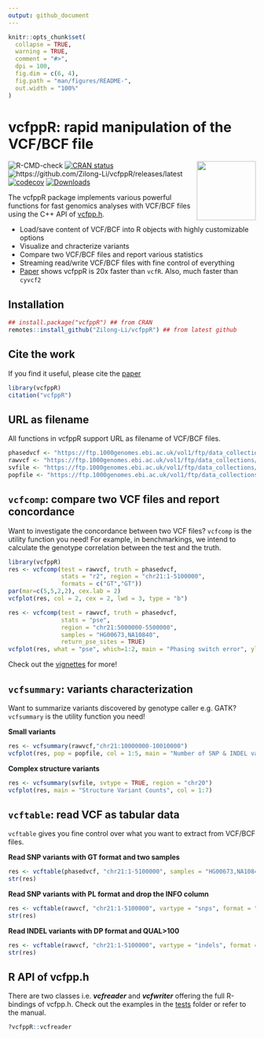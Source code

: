 ```yaml
---
output: github_document
---
```


<!-- README.md is generated from README.Rmd. Please edit that file -->

```r
knitr::opts_chunk$set(
  collapse = TRUE,
  warning = TRUE,
  comment = "#>",
  dpi = 100,
  fig.dim = c(6, 4),
  fig.path = "man/figures/README-",
  out.width = "100%"
)
```

# vcfppR: rapid manipulation of the VCF/BCF file

<!-- badges: start -->
<a href="https://github.com/Zilong-Li/random/blob/main/vcfppR.png"><img src="https://raw.githubusercontent.com/Zilong-Li/random/main/vcfppR.png" width="120" align="right" /></a> 
![R-CMD-check](https://github.com/Zilong-Li/vcfppR/actions/workflows/check-release.yaml/badge.svg)
[![CRAN status](https://www.r-pkg.org/badges/version/vcfppR)](https://CRAN.R-project.org/package=vcfppR)
![https://github.com/Zilong-Li/vcfppR/releases/latest](https://img.shields.io/github/v/release/Zilong-Li/vcfppR.svg)
[![codecov](https://codecov.io/github/Zilong-Li/vcfppR/graph/badge.svg?token=QE1UFVRH98)](https://app.codecov.io/github/Zilong-Li/vcfppR)
[![Downloads](https://cranlogs.r-pkg.org/badges/vcfppR?color=blue)](https://CRAN.R-project.org/package=vcfppR)
<!-- badges: end -->

The vcfppR package implements various powerful functions for fast genomics analyses with VCF/BCF files using the C++ API of [vcfpp.h](https://github.com/Zilong-Li/vcfpp).

- Load/save content of VCF/BCF into R objects with highly customizable options
- Visualize and chracterize variants
- Compare two VCF/BCF files and report various statistics
- Streaming read/write VCF/BCF files with fine control of everything
- [Paper](https://doi.org/10.1093/bioinformatics/btae049) shows vcfppR is 20x faster than `vcfR`. Also, much faster than `cyvcf2`

## Installation

``` r
## install.package("vcfppR") ## from CRAN
remotes::install_github("Zilong-Li/vcfppR") ## from latest github
```

## Cite the work

If you find it useful, please cite the [paper](https://doi.org/10.1093/bioinformatics/btae049)

```r
library(vcfppR)
citation("vcfppR")
```

## URL as filename

All functions in vcfppR support URL as filename of VCF/BCF files.

```r
phasedvcf <- "https://ftp.1000genomes.ebi.ac.uk/vol1/ftp/data_collections/1000G_2504_high_coverage/working/20220422_3202_phased_SNV_INDEL_SV/1kGP_high_coverage_Illumina.chr21.filtered.SNV_INDEL_SV_phased_panel.vcf.gz"
rawvcf <- "https://ftp.1000genomes.ebi.ac.uk/vol1/ftp/data_collections/1000G_2504_high_coverage/working/20201028_3202_raw_GT_with_annot/20201028_CCDG_14151_B01_GRM_WGS_2020-08-05_chr21.recalibrated_variants.vcf.gz"
svfile <- "https://ftp.1000genomes.ebi.ac.uk/vol1/ftp/data_collections/1000G_2504_high_coverage/working/20210124.SV_Illumina_Integration/1KGP_3202.gatksv_svtools_novelins.freeze_V3.wAF.vcf.gz"
popfile <- "https://ftp.1000genomes.ebi.ac.uk/vol1/ftp/data_collections/1000G_2504_high_coverage/20130606_g1k_3202_samples_ped_population.txt"
```

## `vcfcomp`: compare two VCF files and report concordance

Want to investigate the concordance between two VCF files? `vcfcomp` is the utility function you need! For example, in benchmarkings, we intend to calculate the genotype correlation between the test and the truth.

```r
library(vcfppR)
res <- vcfcomp(test = rawvcf, truth = phasedvcf,
               stats = "r2", region = "chr21:1-5100000", 
               formats = c("GT","GT"))
par(mar=c(5,5,2,2), cex.lab = 2)
vcfplot(res, col = 2, cex = 2, lwd = 3, type = "b")
```

```r
res <- vcfcomp(test = rawvcf, truth = phasedvcf,
               stats = "pse",
               region = "chr21:5000000-5500000",
               samples = "HG00673,NA10840",
               return_pse_sites = TRUE)
vcfplot(res, what = "pse", which=1:2, main = "Phasing switch error", ylab = "HG00673,NA10840")
```

Check out the [vignettes](https://zilong-li.github.io/vcfppR/articles/) for more!

## `vcfsummary`: variants characterization

Want to summarize variants discovered by genotype caller e.g. GATK? `vcfsummary` is the utility function you need!

**Small variants**

```r
res <- vcfsummary(rawvcf,"chr21:10000000-10010000")
vcfplot(res, pop = popfile, col = 1:5, main = "Number of SNP & INDEL variants per population")
```

**Complex structure variants**

```r
res <- vcfsummary(svfile, svtype = TRUE, region = "chr20")
vcfplot(res, main = "Structure Variant Counts", col = 1:7)
```

## `vcftable`: read VCF as tabular data

`vcftable` gives you fine control over what you want to extract from VCF/BCF files. 

**Read SNP variants with GT format and two samples**

```r
res <- vcftable(phasedvcf, "chr21:1-5100000", samples = "HG00673,NA10840", vartype = "snps")
str(res)
```

**Read SNP variants with PL format and drop the INFO column**

```r
res <- vcftable(rawvcf, "chr21:1-5100000", vartype = "snps", format = "PL", info = FALSE)
str(res)
```

**Read INDEL variants with DP format and QUAL>100**

```r
res <- vcftable(rawvcf, "chr21:1-5100000", vartype = "indels", format = "DP", qual=100)
str(res)
```

## R API of vcfpp.h

There are two classes i.e. ***vcfreader*** and ***vcfwriter*** offering the full R-bindings of vcfpp.h. Check out the examples in the [tests](tests/testthat) folder or refer to the manual.

```r
?vcfppR::vcfreader
```

